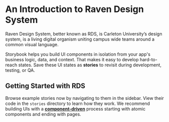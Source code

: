 
<Meta title="Get Started/Introduction" />

# An Introduction to Raven Design System

Raven Design System, better known as RDS, is Carleton University’s design system, is a living digital organism uniting campus wide teams around a common visual language.

Storybook helps you build UI components in isolation from your app's business logic, data, and context.
That makes it easy to develop hard-to-reach states. Save these UI states as **stories** to revisit during development, testing, or QA.

## Getting Started with RDS

Browse example stories now by navigating to them in the sidebar.
View their code in the `stories` directory to learn how they work.
We recommend building UIs with a [**component-driven**](https://componentdriven.org) process starting with atomic components and ending with pages.
